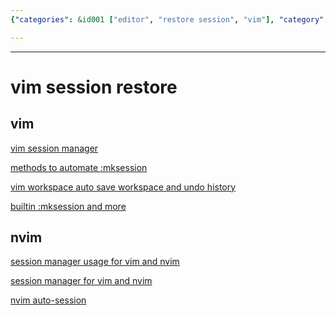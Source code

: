 ```yaml
---
{"categories": &id001 ["editor", "restore session", "vim"], "category": "Session Management", "date": "2022-08-10 07:06:39", "description": "This text discusses different techniques to save, restore, and manage the session states in Vim and Neovim editors. It covers various plugins for efficient session management, auto-saving workspaces, and maintaining undo history.", "tags": *id001, "title": "vim session restore"}

---
```


------

# vim session restore

## vim
[vim session manager](https://github.com/xolox/vim-session)

[methods to automate :mksession](https://www.cnblogs.com/sunyongyue/archive/2011/06/18/vim_session.html)

[vim workspace auto save workspace and undo history](https://github.com/thaerkh/vim-workspace)

[builtin :mksession and more](https://unix.stackexchange.com/questions/644243/save-current-vim-session-state-and-restore-it-later-e-g-buffers-splits-etc)

## nvim
[session manager usage for vim and nvim](https://github.com/tmux-plugins/tmux-resurrect/blob/master/docs/restoring_vim_and_neovim_sessions.md)

[session manager for vim and nvim](https://github.com/tpope/vim-obsession)

[nvim auto-session](https://github.com/rmagatti/auto-session)

